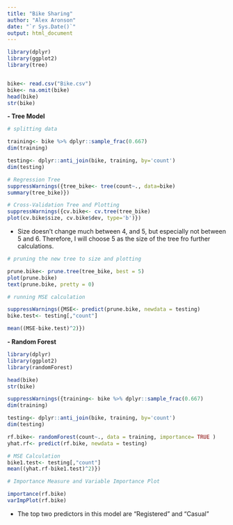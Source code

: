 ---
title: "Bike Sharing"
author: "Alex Aronson"
date: "`r Sys.Date()`"
output: html_document
---


```{R}

library(dplyr)
library(ggplot2)
library(tree)


bike<- read.csv("Bike.csv")
bike<- na.omit(bike)
head(bike)
str(bike)

```


**- Tree Model **

```{R}

# splitting data

training<- bike %>% dplyr::sample_frac(0.667)
dim(training)

testing<- dplyr::anti_join(bike, training, by='count')
dim(testing)

```


```{R}

# Regression Tree
suppressWarnings({tree_bike<- tree(count~., data=bike)
summary(tree_bike)})

# Cross-Validation Tree and Plotting
suppressWarnings({cv.bike<- cv.tree(tree_bike)
plot(cv.bike$size, cv.bike$dev, type='b')})

```

  - Size doesn't change much between 4, and 5, but especially not between 5 and 6. Therefore, I will choose 5 as the size of the tree fro further calculations. 
  

```{R}

# pruning the new tree to size and plotting 

prune.bike<- prune.tree(tree_bike, best = 5)
plot(prune.bike)
text(prune.bike, pretty = 0)

```


```{R}

# running MSE calculation

suppressWarnings({MSE<- predict(prune.bike, newdata = testing)
bike.test<- testing[,"count"]

mean((MSE-bike.test)^2)})

```

**- Random Forest**

```{R}

library(dplyr)
library(ggplot2)
library(randomForest)

head(bike)
str(bike)

suppressWarnings({training<- bike %>% dplyr::sample_frac(0.667)
dim(training)

testing<- dplyr::anti_join(bike, training, by='count')
dim(testing)

rf.bike<- randomForest(count~., data = training, importance= TRUE )
yhat.rf<- predict(rf.bike, newdata = testing)

# MSE Calculation
bike1.test<- testing[,"count"]
mean((yhat.rf-bike1.test)^2)})

# Importance Measure and Variable Importance Plot

importance(rf.bike)
varImpPlot(rf.bike)

```

  - The top two predictors in this model are "Registered" and "Casual" 




















































